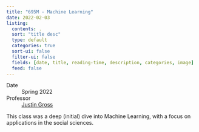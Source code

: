 ```yaml
---
title: "695M - Machine Learning"
date: 2022-02-03
listing:
  contents: .
  sort: "title desc"
  type: default
  categories: true
  sort-ui: false
  filter-ui: false
  fields: [date, title, reading-time, description, categories, image]
  feed: false
---
```


Date
: Spring 2022

Professor
: [Justin Gross](https://polsci.umass.edu/people/justin-h-gross)

This class was a deep (initial) dive into Machine Learning, with a focus on applications in the social sciences.
